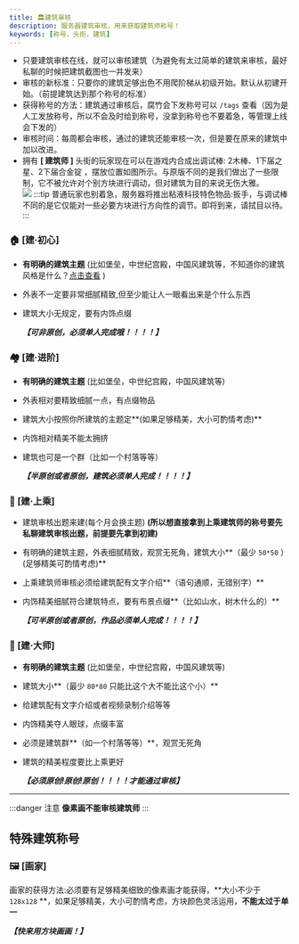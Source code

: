 ```yaml
---
title: 🏛建筑审核
description: 服务器建筑审核，用来获取建筑师称号！
keywords: [称号，头衔，建筑]
---
```


- 只要建筑审核在线，就可以审核建筑（为避免有太过简单的建筑来审核，最好私聊的时候把建筑截图也一并发来）
- 审核的新标准：只要你的建筑足够出色不用爬阶梯从初级开始。默认从初建开始。（前提建筑达到那个称号的标准）
- 获得称号的方法：建筑通过审核后，腐竹会下发称号可以 `/tags` 查看（因为是人工发放称号，所以不会及时给到称号，没拿到称号也不要着急，等管理上线会下发的）
- 审核时间：每周都会审核，通过的建筑还能审核一次，但是要在原来的建筑中加以改进。
- 拥有 **[ 建筑师 ]** 头街的玩家现在可以在游戏内合成出调试棒: 2木棒、1下届之星、2下届合金锭 ，摆放位置如图所示。与原版不同的是我们做出了一些限制，它不被允许对个别方块进行调动，但对建筑为目的来说无伤大雅。  
![](\img\build\e63fa0949e560c8d7b966fd268bc01e1.png)
:::tip
普通玩家也别着急，服务器将推出粘液科技特色物品:扳手，与调试棒不同的是它仅能对一些必要方块进行方向性的调节。即将到来，请拭目以待。
:::
### 🏠 \[建·初心\]

- **有明确的建筑主题** (比如堡垒，中世纪宫殿，中国风建筑等，不知道你的建筑风格是什么？[<u>点击查看</u>](https://www.bilibili.com/read/cv15967515/) )
- 外表不一定要非常细腻精致,但至少能让人一眼看出来是个什么东西
- 建筑大小无规定，要有内饰点缀

    ***【可非原创，必须单人完成哦！！！！】***

### 🏘 \[建·进阶\]

- **有明确的建筑主题** (比如堡垒，中世纪宫殿，中国风建筑等)
- 外表相对要精致细腻一点，有点缀物品
- 建筑大小按照你所建筑的主题定**(如果足够精美，大小可酌情考虑)**
- 内饰相对精美不能太拥挤
- 建筑也可是一个群（比如一个村落等等）

    ***【半原创或者原创，建筑必须单人完成！！！！】***

### 🏢 \[建·上乘\]

- 建筑审核出题来建\(每个月会换主题\) **\(所以想直接拿到上乘建筑师的称号要先私聊建筑审核出题，前提要先拿到初建\)**
- 有明确的建筑主题，外表细腻精致，观赏无死角，建筑大小**（最少 `50*50` ）(足够精美可酌情考虑)**
- 上乘建筑师审核必须给建筑配有文字介绍**（语句通顺，无错别字）**
- 内饰精美细腻符合建筑特点，要有布景点缀**（比如山水，树木什么的）**

    ***【可半原创或者原创，作品必须单人完成！！！！】***

### 🏰 \[建·大师\]

- **有明确的建筑主题** (比如堡垒，中世纪宫殿，中国风建筑等)
- 建筑大小**（最少 `80*80` 只能比这个大不能比这个小）**
- 给建筑配有文字介绍或者视频录制介绍等等
- 内饰精美夺人眼球，点缀丰富
- 必须是建筑群**（如一个村落等等）**，观赏无死角
- 建筑的精美程度要比上乘更好

  ***【必须原创!原创!原创！！！！才能通过审核】***
***
:::danger 注意
**像素画不能审核建筑师**
:::
## 特殊建筑称号
### 🖼 \[画家\] 
画家的获得方法:必须要有足够精美细致的像素画才能获得，**大小不少于 `128x128` **，如果足够精美，大小可酌情考虑，方块颜色灵活运用，**不能太过于单一**

  ***【快来用方块画画！】***